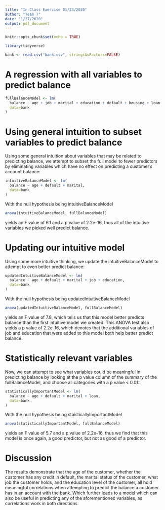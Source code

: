 ```yaml
---
title: "In-Class Exercise 01/23/2020"
author: "Team 7"
date: "1/27/2020"
output: pdf_document
---
```


```r
knitr::opts_chunk$set(echo = TRUE)
```

```r
library(tidyverse)

bank <- read.csv("bank.csv", stringsAsFactors=FALSE)
```

# A regression with all variables to predict balance

```r
fullBalanceModel <- lm(
  balance ~ age + job + marital + education + default + housing + loan + contact + day + month + duration + campaign + previous,
  data=bank
)
```

# Using general intuition to subset variables to predict balance  
  
Using some general intuition about variables that may be related to predicting balance, we attempt to subset the full model to fewer predictors by eliminating variables which have no effect on predicting a customer's account balance:

```r
intuitiveBalanceModel <- lm(
  balance ~ age + default + marital,
  data=bank
)
```
   
With the null hypothesis being intuitiveBalanceModel

```r
anova(intuitiveBalanceModel, fullBalanceModel)
```

yields an F value of 6.1 and a p value of 2.2e-16, thus all of the intuitive variables we picked well predict balance.

# Updating our intuitive model

Using some more intuitive thinking, we update the intuitiveBalanceModel to attempt to even better predict balance:

```r
updatedIntuitiveBalanceModel <- lm(
  balance ~ age + default + marital + job + education,
  data=bank
)
```
  
With the null hypothesis being updatedIntuitiveBalanceModel

```r
anova(updatedIntuitiveBalanceModel, fullBalanceModel)
```

yields an F value of 7.8, which tells us that this model better predicts balance than the first intuitive model we created. This ANOVA test also yields a p value of 2.2e-16, which denotes that the additional variables of job and education that were added to this model both help better predict balance.

# Statistically relevant variables

Now, we can attempt to see what variables could be meaningful in predicting balance by looking at the p value column of the summary of the fullBalanceModel, and choose all categories with a p value < 0.01:

```r
statisticallyImportantModel <- lm(
  balance ~ age + default + marital + loan,
  data=bank
)
```
  
With the null hypothesis being staisticallyImportantModel

```r
anova(statisticallyImportantModel, fullBalanceModel)
```

yields an F value of 5.7 and a p value of 2.2e-16, thus we find that this model is once again, a good predictor, but not as good of a predictor.

# **Discussion**

The results demonstrate that the age of the customer, whether the customer has any credit in default, the marital status of the customer, what job the customer holds, and the education level of the customer, all hold meaningful correlations when attempting to predict the balance a customer has in an account with the bank. Which further leads to a model which can also be useful in predicting any of the aforementioned variables, as correlations work in both directions.
